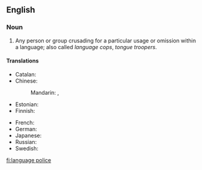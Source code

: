 ==English==

===Noun===
{{head|en|noun|head=[[language]] [[police]]}}

# Any person or group crusading for a particular usage or omission within a language; also called ''language cops'', ''tongue troopers''.

====Translations====
{{trans-top|language police}}
* Catalan: {{t|ca|policia lingüística|f}}
* Chinese:
*: Mandarin: {{t|cmn|語言警察|sc=Hani}}, {{t|cmn|语言警察|tr=yǔyán jǐngchá|sc=Hani}}
* Estonian: {{t|et|keelepolitsei}}
* Finnish: {{t|fi|kielipoliisi}}
{{trans-mid}}
* French: {{t|fr|police de la langue}}
* German: {{t|de|Sprachpolizei|f}}
* Japanese: {{t|ja|言語警察|tr=げんごけいさつ, gengo keisatsu}}
* Russian: {{t|ru|языковая полиция|f|tr=jazykovája polícija}}
* Swedish: {{t|sv|språkpolis|n}}
{{trans-bottom}}

[[fi:language police]]